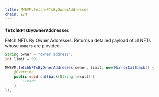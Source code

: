 ```yaml
---
title: MWEVM.fetchNFTsByOwnerAddresses
chain: EVM
---
```


### `fetchNFTsByOwnerAddresses`

Fetch NFTs By Owner Addresses. Returns a detailed payload of all NFTs whose `owners`
are provided.

```java
String owner = "owner address";
int limit = 99;

MWEVM.fetchNFTsByOwnerAddresses(owner, limit, new MirrorCallback() {
    @Override
    public void callback(String result) {
        //todo
    }
});
```
